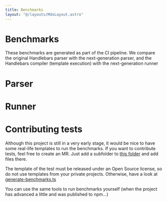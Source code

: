 ```yaml
---
title: Benchmarks
layout: "@/layouts/MdxLayout.astro"
---
```



# Benchmarks

These benchmarks are generated as part of the CI pipeline.
We compare the original Handlebars parser with the next-generation parser,
and the Handlebars compiler (template execution) with the next-generation runner

# Parser

<BenchmarkTable tableName="parser" />

# Runner

<BenchmarkTable tableName="runner" />

# Contributing tests

Although this project is still in a very early stage, it would be nice to have some real-life templates
to run the benchmarks. If you want to contribute tests, feel free to create an MR. Just add a subfolder to [this folder](https://github.com/nknapp/handlebars-ng/tree/main/packages/%40handlebars-ng/benchmarks/src/tests) and add files there.

The template of the test must be released under an Open Source license, so do not use templates from your private projects.
Otherwise, have a look at [generate-benchmarks.ts](https://github.com/nknapp/handlebars-ng/tree/main/packages/handlebars-ng.knappi.org/scripts/generate-benchmarks.ts)

You can use the same tools to run benchmarks yourself (when the project has advanced a little and was published to npm...)

